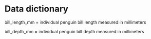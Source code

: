 # Data dictionary

bill_length_mm = individual penguin bill length measured in millimeters 

bill_depth_mm = individual penguin bill depth measured in millimeters